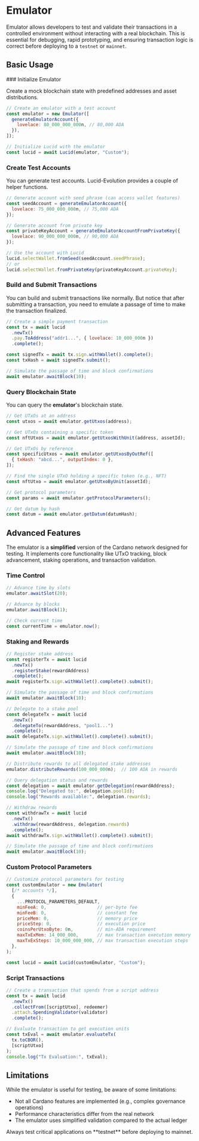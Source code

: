 
# Emulator

Emulator allows developers to test and validate their transactions in a controlled environment without interacting with a real blockchain. This is essential for debugging, rapid prototyping, and ensuring transaction logic is correct before deploying to a `testnet` or `mainnet`.

## Basic Usage

<Steps>
### Initialize Emulator

Create a mock blockchain state with predefined addresses and asset distributions.

```js showLineNumbers /generateEmulatorAccount/ {2,9}
// Create an emulator with a test account
const emulator = new Emulator([
  generateEmulatorAccount({
    lovelace: 80_000_000_000n, // 80,000 ADA
  }),
]);

// Initialize Lucid with the emulator
const lucid = await Lucid(emulator, "Custom");
```

### Create Test Accounts

You can generate test accounts. Lucid-Evolution provides a couple of helper functions.

```js showLineNumbers {2,7,12,14}
// Generate account with seed phrase (can access wallet features)
const seedAccount = generateEmulatorAccount({
  lovelace: 75_000_000_000n, // 75,000 ADA
});

// Generate account from private key
const privateKeyAccount = generateEmulatorAccountFromPrivateKey({
  lovelace: 90_000_000_000n, // 90,000 ADA
});

// Use the account with Lucid
lucid.selectWallet.fromSeed(seedAccount.seedPhrase);
// or
lucid.selectWallet.fromPrivateKey(privateKeyAccount.privateKey);
```

### Build and Submit Transactions

You can build and submit transactions like normally. But notice that after submitting a transaction, you need to emulate a passage of time to make the transaction finalized.

```js showLineNumbers /awaitBlock/ {11}
// Create a simple payment transaction
const tx = await lucid
  .newTx()
  .pay.ToAddress("addr1...", { lovelace: 10_000_000n })
  .complete();

const signedTx = await tx.sign.withWallet().complete();
const txHash = await signedTx.submit();

// Simulate the passage of time and block confirmations
await emulator.awaitBlock(10);
```

### Query Blockchain State

You can query the **emulator**'s blockchain state.

```js showLineNumbers {2,5,8,13,16,19}
// Get UTxOs at an address
const utxos = await emulator.getUtxos(address);

// Get UTxOs containing a specific token
const nftUtxos = await emulator.getUtxosWithUnit(address, assetId);

// Get UTxOs by reference
const specificUtxos = await emulator.getUtxosByOutRef([
  { txHash: "abcd...", outputIndex: 0 },
]);

// Find the single UTxO holding a specific token (e.g., NFT)
const nftUtxo = await emulator.getUtxoByUnit(assetId);

// Get protocol parameters
const params = await emulator.getProtocolParameters();

// Get datum by hash
const datum = await emulator.getDatum(datumHash);
```

</Steps>

## Advanced Features

The emulator is a **simplified** version of the Cardano network designed for testing. It implements core functionality like UTxO tracking, block advancement, staking operations, and transaction validation.

### Time Control

```js showLineNumbers {2,5,8}
// Advance time by slots
emulator.awaitSlot(20);

// Advance by blocks
emulator.awaitBlock(1);

// Check current time
const currentTime = emulator.now();
```

### Staking and Rewards

```js showLineNumbers {22}
// Register stake address
const registerTx = await lucid
  .newTx()
  .registerStake(rewardAddress)
  .complete();
await registerTx.sign.withWallet().complete().submit();

// Simulate the passage of time and block confirmations
await emulator.awaitBlock(10);

// Delegate to a stake pool
const delegateTx = await lucid
  .newTx()
  .delegateTo(rewardAddress, "pool1...")
  .complete();
await delegateTx.sign.withWallet().complete().submit();

// Simulate the passage of time and block confirmations
await emulator.awaitBlock(10);

// Distribute rewards to all delegated stake addresses
emulator.distributeRewards(100_000_000n);  // 100 ADA in rewards

// Query delegation status and rewards
const delegation = await emulator.getDelegation(rewardAddress);
console.log("Delegated to:", delegation.poolId);
console.log("Rewards available:", delegation.rewards);

// Withdraw rewards
const withdrawTx = await lucid
  .newTx()
  .withdraw(rewardAddress, delegation.rewards)
  .complete();
await withdrawTx.sign.withWallet().complete().submit();

// Simulate the passage of time and block confirmations
await emulator.awaitBlock(10);
```

### Custom Protocol Parameters

```js showLineNumbers {2,16}
// Customize protocol parameters for testing
const customEmulator = new Emulator(
  [/* accounts */],
  {
    ...PROTOCOL_PARAMETERS_DEFAULT,
    minFeeA: 0,                   // per-byte fee
    minFeeB: 0,                   // constant fee
    priceMem: 0,                  // memory price
    priceStep: 0,                 // execution price
    coinsPerUtxoByte: 0n,         // min-ADA requirement
    maxTxExMem: 14_000_000,       // max transaction execution memory
    maxTxExSteps: 10_000_000_000, // max transaction execution steps
  },
);

const lucid = await Lucid(customEmulator, "Custom");
```

### Script Transactions

```js showLineNumbers {9}
// Create a transaction that spends from a script address
const tx = await lucid
  .newTx()
  .collectFrom([scriptUtxo], redeemer)
  .attach.SpendingValidator(validator)
  .complete();

// Evaluate transaction to get execution units
const txEval = await emulator.evaluateTx(
  tx.toCBOR(),
  [scriptUtxo]
);
console.log("Tx Evaluation:", txEval);
```

## Limitations

While the emulator is useful for testing, be aware of some limitations:

- Not all Cardano features are implemented (e.g., complex governance operations)
- Performance characteristics differ from the real network
- The emulator uses simplified validation compared to the actual ledger

<Callout type="warning">
  Always test critical applications on **testnet** before deploying to mainnet.
</Callout>


